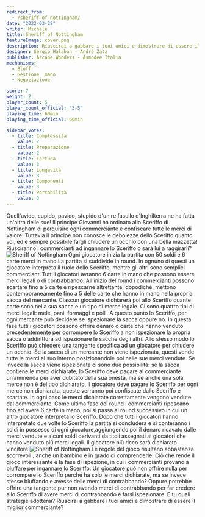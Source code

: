 ```yaml
---
redirect_from:
  - /sheriff-of-nottingham/
date: "2022-03-28"
writer: Michele
title: Sheriff of Nottingham
featureImage: cover.png
description: Riuscirai a gabbare i tuoi amici e dimostrare di essere il miglior commerciante?
designer: Sérgio Halaban - André Zatz
publisher: Arcane Wonders - Asmodee Italia
mechanisms:
  - Bluff
  - Gestione  mano
  - Negoziazione

score: 7
weight: 2
player_count: 5
player_count_official: "3-5"
playing_time: 60min
playing_time_official: 60min

sidebar_votes:
  - title: Complessità
    value: 2
  - title: Preparazione
    value: 2
  - title: Fortuna
    value: 3
  - title: Longevità
    value: 3
  - title: Componenti
    value: 3
  - title: Portabilità
    value: 3
---
```


<Setting>
  Quell'avido, cupido, pavido, stupido d'un re fasullo d'Inghilterra ne ha fatta
  un'altra delle sue! Il principe Giovanni ha ordinato allo Sceriffo di
  Nottingham di perquisire ogni commerciante e confiscare tutte le merci di
  valore. Tuttavia il principe non conosce le debolezze dello Sceriffo quanto
  voi, ed è sempre possibile fargli chiudere un occhio con una bella mazzetta!
  Riusciranno i commercianti ad ingannare lo Sceriffo o sarà lui a raggirarli?
</Setting>

<img src="./game1.jpg" alt="Sheriff of Nottingham" />

<Rules>
  Ogni giocatore inizia la partita con 50 soldi e 6 carte merci in mano.La
  partita si suddivide in round. In ognuno di questi un giocatore interpreta il
  ruolo dello Sceriffo, mentre gli altri sono semplici commercianti.Tutti i
  giocatori avranno 6 carte in mano che possono essere merci legali o di
  contrabbando. All'inizio del round i commercianti possono scartare fino a 5
  carte e ripescarne altrettante, dopodiché, mettono contemporaneamente fino a 5
  delle carte che hanno in mano nella propria sacca del mercante. Ciascun
  giocatore dichiarerà poi allo Sceriffo quante carte sono nella sua sacca e un
  tipo di merce legale. Ci sono quattro tipi di merci legali: mele, pani,
  formaggi e polli. A questo punto lo Sceriffo, per ogni mercante può decidere
  se ispezionare la sacca oppure no. In questa fase tutti i giocatori possono
  offrire denaro o carte che hanno venduto precedentemente per corrompere lo
  Sceriffo a non ispezionare la propria sacca o addirittura ad ispezionare le
  sacche degli altri. Allo stesso modo lo Sceriffo può chiedere una tangente
  specifica ad un giocatore per chiudere un occhio. Se la sacca di un mercante
  non viene ispezionata, questi vende tutte le merci al suo interno
  posizionandole poi nelle sue merci vendute. Se invece la sacca viene
  ispezionata ci sono due possibilità: se la sacca contiene le merci dichiarate,
  lo Sceriffo deve pagare al commerciante un’ammenda per aver dubitato della sua
  onestà, ma se anche una sola merce non è del tipo dichiarato, il giocatore
  deve pagare lo Sceriffo per ogni merce non dichiarata, queste verranno poi
  confiscate dallo Sceriffo e scartate. In ogni caso le merci dichiarate
  correttamente vengono vendute dal commerciante. Come ultima fase del round i
  commercianti ripescano fino ad avere 6 carte in mano, poi si passa al round
  successivo in cui un altro giocatore interpreta lo Sceriffo. Dopo che tutti i
  giocatori hanno interpretato due volte lo Sceriffo la partita si concluderà e
  si conteranno i soldi in possesso di ogni giocatore,aggiungendo poi il denaro
  ricavato dalle merci vendute e alcuni soldi derivanti da titoli assegnati ai
  giocatori che hanno venduto più merci legali. Il giocatore più ricco sarà
  dichiarato vincitore
</Rules>

<img src="./game2.jpg" alt="Sheriff of Nottingham" />

<Feedback>
  Le regole del gioco risultano abbastanza scorrevoli , anche un bambino è in
  grado di comprenderle. Ciò che rende il gioco interessante è la fase di
  ispezione, in cui i commercianti provano a bluffare per ingannare lo Sceriffo.
  Un giocatore può non offrire nulla per corrompere lo Sceriffo perché ha solo
  le merci dichiarate, ma se invece stesse bluffando e avesse delle merci di
  contrabbando? Oppure potrebbe offrire una tangente pur non avendo merci di
  contrabbando per far credere allo Sceriffo di avere merci di contrabbando e
  farsi ispezionare. E tu quali strategie adotterai? Riuscirai a gabbare i tuoi
  amici e dimostrare di essere il miglior commerciante?
</Feedback>

<Instagram id="CbpSZYdjYF2" />
